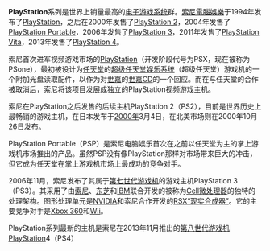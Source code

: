 {{shortcut|P:PS}}
'''PlayStation'''系列是世界上销量最高的[[電子遊戲機|电子游戏系统]]群。[[索尼電腦娛樂|索尼電腦娛樂]]于1994年发布了[[PlayStation|PlayStation]]，之后在2000年发售了[[PlayStation_2|PlayStation 2]]，2004年发售了[[PlayStation_Portable|PlayStation Portable]]，2006年发售了[[PlayStation_3|PlayStation 3]]，2011年发售了[[PlayStation_Vita|PlayStation Vita]]，2013年发售了[[PlayStation_4|PlayStation 4]]。

索尼首次进军视频游戏市场的[[PlayStation|PlayStation]]（开发阶段代号为PSX，现在被称为PSone），最初被设计为[[任天堂|任天堂]]的[[超級任天堂|超级任天堂娱乐系统]]（超级任天堂）游戏机的一个附加光盘读取配件，以作为对[[世嘉|世嘉]]的[[世嘉CD|世嘉CD]]的一个回应。而在与任天堂的合作被取消后，索尼将该项目发展成独立的PlayStation视频游戏主机。

索尼在PlayStation之后发售的后续主机PlayStation 2（PS2），目前是世界历史上最畅销的游戏主机，在日本发布于[[2000年電子遊戲|2000年]]3月4日，在北美市场则在2000年10月26日发布。

PlayStation Portable（PSP）是索尼电脑娱乐首次在之前以任天堂为主的掌上游戏机市场推出的产品。虽然PSP没有像PlayStation那样对市场带来巨大的冲击，但它成为任天堂在掌上游戏机市场上最成功的竞争对手。

2006年11月，索尼发布了其属于[[遊戲及歷史_(第七世代)|第七世代游戏机]]的游戏主机PlayStation 3（PS3）。其采用了由[[索尼|索尼]]、[[东芝|东芝]]和[[IBM|IBM]]联合开发的被称为[[Cell_(微處理器)|Cell微处理器]]的独特的处理架构。图形处理单元是[[NVIDIA|NVIDIA]]和索尼合作开发的[[RSX|RSX“现实合成器”]]。它的主要竞争对手是[[Xbox_360|Xbox 360]]和[[Wii|Wii]]。

PlayStation系列最新的主机是索尼在2013年11月推出的[[遊戲機歷史_(第八世代)|第八世代游戏机]]PlayStation4（PS4）<noinclude>
[[Category:PlayStation主题|{{SUBPAGENAME}}]]
</noinclude>